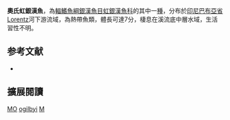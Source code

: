 {{Speciesbox
| name = 奧氏虹銀漢魚
| image = 
| image_width = 250px
| status = DD
| status_system = IUCN3.1
| genus = Melanotaenia
| species = ogilbyi
| authority = [[Weber|Weber]], 1910
| synonyms = 
}}
'''奧氏虹銀漢魚'''，為[[輻鰭魚綱|輻鰭魚綱]][[銀漢魚目|銀漢魚目]][[虹銀漢魚科|虹銀漢魚科]]的其中一[[種|種]]，分布於[[印尼|印尼]][[巴布亞省|巴布亞省]]Lorentz河下游流域，為熱帶魚類，體長可達7分，棲息在溪流底中層水域，生活習性不明。
==参考文献==
*{{FishBase_species|genus=Melanotaenia|species=ogilbyi |year=2016|month=5}}

== 擴展閱讀 ==
{{refbegin}}
{{wikispecies-inline|Melanotaenia ogilbyi|奧氏虹銀漢魚}}
{{refend}}
{{Taxonbar|from=Q3883352}}

[[Category:IUCN红色名录数据缺乏物种|MO]]
[[Category:虹銀漢魚屬|ogilbyi]]
[[Category:1910年描述的鱼类|M]]


{{魚類小作品}}